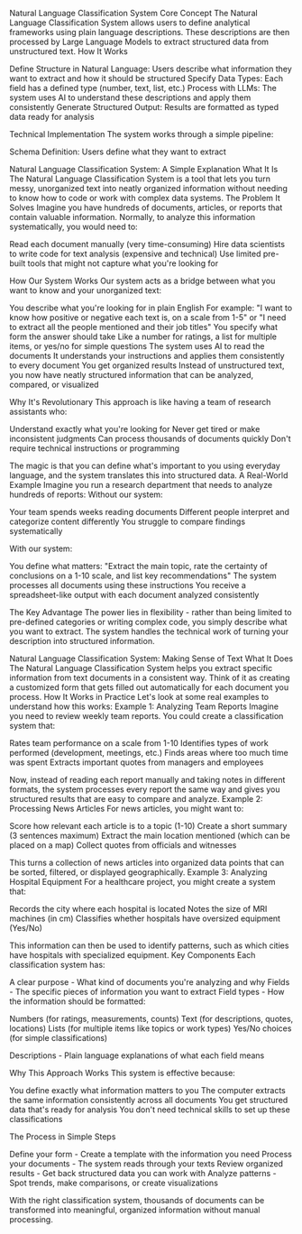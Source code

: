 Natural Language Classification System
Core Concept
The Natural Language Classification System allows users to define analytical frameworks using plain language descriptions. These descriptions are then processed by Large Language Models to extract structured data from unstructured text.
How It Works

Define Structure in Natural Language: Users describe what information they want to extract and how it should be structured
Specify Data Types: Each field has a defined type (number, text, list, etc.)
Process with LLMs: The system uses AI to understand these descriptions and apply them consistently
Generate Structured Output: Results are formatted as typed data ready for analysis

Technical Implementation
The system works through a simple pipeline:

Schema Definition: Users define what they want to extract


Natural Language Classification System: A Simple Explanation
What It Is
The Natural Language Classification System is a tool that lets you turn messy, unorganized text into neatly organized information without needing to know how to code or work with complex data systems.
The Problem It Solves
Imagine you have hundreds of documents, articles, or reports that contain valuable information. Normally, to analyze this information systematically, you would need to:

Read each document manually (very time-consuming)
Hire data scientists to write code for text analysis (expensive and technical)
Use limited pre-built tools that might not capture what you're looking for

How Our System Works
Our system acts as a bridge between what you want to know and your unorganized text:

You describe what you're looking for in plain English
For example: "I want to know how positive or negative each text is, on a scale from 1-5" or "I need to extract all the people mentioned and their job titles"
You specify what form the answer should take
Like a number for ratings, a list for multiple items, or yes/no for simple questions
The system uses AI to read the documents
It understands your instructions and applies them consistently to every document
You get organized results
Instead of unstructured text, you now have neatly structured information that can be analyzed, compared, or visualized

Why It's Revolutionary
This approach is like having a team of research assistants who:

Understand exactly what you're looking for
Never get tired or make inconsistent judgments
Can process thousands of documents quickly
Don't require technical instructions or programming

The magic is that you can define what's important to you using everyday language, and the system translates this into structured data.
A Real-World Example
Imagine you run a research department that needs to analyze hundreds of reports:
Without our system:

Your team spends weeks reading documents
Different people interpret and categorize content differently
You struggle to compare findings systematically

With our system:

You define what matters: "Extract the main topic, rate the certainty of conclusions on a 1-10 scale, and list key recommendations"
The system processes all documents using these instructions
You receive a spreadsheet-like output with each document analyzed consistently

The Key Advantage
The power lies in flexibility - rather than being limited to pre-defined categories or writing complex code, you simply describe what you want to extract. The system handles the technical work of turning your description into structured information.


Natural Language Classification System: Making Sense of Text
What It Does
The Natural Language Classification System helps you extract specific information from text documents in a consistent way. Think of it as creating a customized form that gets filled out automatically for each document you process.
How It Works in Practice
Let's look at some real examples to understand how this works:
Example 1: Analyzing Team Reports
Imagine you need to review weekly team reports. You could create a classification system that:

Rates team performance on a scale from 1-10
Identifies types of work performed (development, meetings, etc.)
Finds areas where too much time was spent
Extracts important quotes from managers and employees

Now, instead of reading each report manually and taking notes in different formats, the system processes every report the same way and gives you structured results that are easy to compare and analyze.
Example 2: Processing News Articles
For news articles, you might want to:

Score how relevant each article is to a topic (1-10)
Create a short summary (3 sentences maximum)
Extract the main location mentioned (which can be placed on a map)
Collect quotes from officials and witnesses

This turns a collection of news articles into organized data points that can be sorted, filtered, or displayed geographically.
Example 3: Analyzing Hospital Equipment
For a healthcare project, you might create a system that:

Records the city where each hospital is located
Notes the size of MRI machines (in cm)
Classifies whether hospitals have oversized equipment (Yes/No)

This information can then be used to identify patterns, such as which cities have hospitals with specialized equipment.
Key Components
Each classification system has:

A clear purpose - What kind of documents you're analyzing and why
Fields - The specific pieces of information you want to extract
Field types - How the information should be formatted:

Numbers (for ratings, measurements, counts)
Text (for descriptions, quotes, locations)
Lists (for multiple items like topics or work types)
Yes/No choices (for simple classifications)


Descriptions - Plain language explanations of what each field means

Why This Approach Works
This system is effective because:

You define exactly what information matters to you
The computer extracts the same information consistently across all documents
You get structured data that's ready for analysis
You don't need technical skills to set up these classifications

The Process in Simple Steps

Define your form - Create a template with the information you need
Process your documents - The system reads through your texts
Review organized results - Get back structured data you can work with
Analyze patterns - Spot trends, make comparisons, or create visualizations

With the right classification system, thousands of documents can be transformed into meaningful, organized information without manual processing.